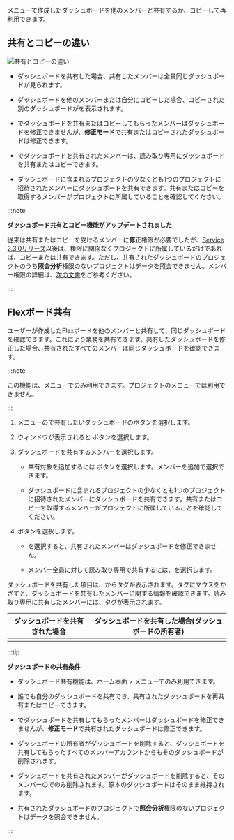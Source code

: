 <Cmdname sid="integratedFlexboard" className="uitext" />メニューで作成したダッシュボードを他のメンバーと共有するか、コピーして再利用できます。

## 共有とコピーの違い

![共有とコピーの違い](/img/flexboard-compare-sharing-copy.png)

- ダッシュボードを共有した場合、共有したメンバーは全員同じダッシュボードが見られます。

- ダッシュボードを他のメンバーまたは自分にコピーした場合、コピーされた別のダッシュボードがを表示されます。

- <Cmdname sid="read_only" className="uitext" />でダッシュボードを共有またはコピーしてもらったメンバーはダッシュボードを修正できませんが、<b>修正モード</b>で共有またはコピーされたダッシュボードは修正できます。

- <Cmdname sid="read_only" className="uitext" />でダッシュボードを共有されたメンバーは、読み取り専用にダッシュボードを共有またはコピーできます。

- ダッシュボードに含まれるプロジェクトの少なくとも1つのプロジェクトに招待されたメンバーにダッシュボードを共有できます。共有またはコピーを取得するメンバーがプロジェクトに所属していることを確認してください。

  <ImgLang img='flexboard-check-projects.png' desc='ダッシュボードリスト' />

:::note

**ダッシュボード共有とコピー機能がアップデートされました**

従来は共有またはコピーを受けるメンバーに**修正**権限が必要でしたが、[Service 2.3.0リリーズ](../release-notes/service/service-2_3_x)以後は、権限に関係なくプロジェクトに所属しているだけであれば、コピーまたは共有できます。ただし、共有されたダッシュボードのプロジェクトのうち**照会分析**権限のないプロジェクトはデータを照会できません。メンバー権限の詳細は、[次の文書](../project/project-structure#member-auth)をご参考ください。

:::

## Flexボード共有

ユーザーが作成したFlexボードを他のメンバーと共有して、同じダッシュボードを確認できます。これにより業務を共有できます。共有したダッシュボードを修正した場合、共有されたすべてのメンバーは同じダッシュボードを確認できます。 

:::note

この機能は、<Cmdname sid="integratedFlexboard" className="uitext" />メニューでのみ利用できます。プロジェクトの<Cmdname sid="flexboard" className="uitext" />メニューでは利用できません。

:::

1. <Cmdname sid="integratedFlexboard" className="uitext" />メニューの<Cmdname sid="dashboard_list" className="uitext" />で共有したいダッシュボードの<LinkImage img="ico-flexboard-share.svg" className="ico" />ボタンを選択します。

   <ImgLang img="flexboard-share-01.png" desc="Flexボード共有" />

2. <Cmdname sid="share_dashboard" className="uitext" />ウィンドウが表示されると<LinkImage img="ico-add.svg" className="ico" /> <Cmdname sid="account" className="uitext" />ボタンを選択します。

   <ImgLang img="flexboard-share-02.png" desc="Flexボード共有" />

3. ダッシュボードを共有するメンバーを選択します。

   <ImgLang img="flexboard-share-06.png" desc="Flexボード共有" />

   - 共有対象を追加するには<LinkImage img="ico-add.svg" className="ico" /> <Cmdname sid="account" className="uitext" />ボタンを選択します。メンバーを追加で選択できます。

   - ダッシュボードに含まれるプロジェクトの少なくとも1つのプロジェクトに招待されたメンバーにダッシュボードを共有できます。共有またはコピーを取得するメンバーがプロジェクトに所属していることを確認してください。

4. <Cmdname sid="share_dashboard" className="uitext" />ボタンを選択します。

   <ImgLang img="flexboard-share-03.png" desc="Flexボード共有" />

   - <Cmdname sid="read_only" className="uitext" />を選択すると、共有されたメンバーはダッシュボードを修正できません。

   - メンバー全員に対して読み取り専用で共有するには、<Cmdname sid="ITM07634" className="uitext" />を選択します。

ダッシュボードを共有した項目は、<Cmdname sid="dashboard_list" className="uitext" />から<Cmdname sid="shared" className="uitext" />タグが表示されます。<Cmdname sid="shared" className="uitext" />タグにマウスをかざすと、ダッシュボードを共有したメンバーに関する情報を確認できます。読み取り専用に共有したメンバーには、<Cmdname sid="read_only" className="uitext" />タグが表示されます。

| ダッシュボードを共有された場合                                           | ダッシュボードを共有した場合(ダッシュボードの所有者)            |
| --------------------------------------------------------- | --------------------------------------------------------- |
| <ImgLang img="flexboard-share-04.png" desc="Flexボード共有" /> | <ImgLang img="flexboard-share-05.png" desc="Flexボード共有" /> |

:::tip

**ダッシュボードの共有条件**

- ダッシュボード共有機能は、ホーム画面 > <Cmdname sid="integratedFlexboard" className="uitext" />メニューでのみ利用できます。

- 誰でも自分のダッシュボードを共有でき、共有されたダッシュボードを再共有またはコピーできます。

- <Cmdname sid="read_only" className="uitext" />でダッシュボードを共有してもらったメンバーはダッシュボードを修正できませんが、<b>修正モード</b>で共有されたダッシュボードは修正できます。

- ダッシュボードの所有者がダッシュボードを削除すると、ダッシュボードを共有してもらったすべてのメンバーアカウントからもそのダッシュボードが削除されます。

- ダッシュボードを共有されたメンバーがダッシュボードを削除すると、そのメンバーの<Cmdname sid="dashboard_list" className="uitext" />でのみ削除されます。原本のダッシュボードはそのまま維持されます。

- 共有されたダッシュボードのプロジェクトで**照会分析**権限のないプロジェクトはデータを照会できません。

:::
